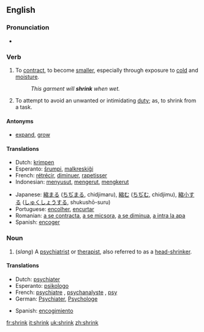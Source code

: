 ==English==
=== Pronunciation ===
*{{IPA|/'ʃɻɪɳk/}}

===Verb===
{{irregverb|'''to shrink'''|'''[[shrinks]]'''|'''[[shrank]]'''|'''[[shrunk]]'''|'''[[shrinking]]'''}}

#To [[contract]], to become [[smaller]], especially through exposure to [[cold]] and [[moisture]].
#:''This garment will '''shrink''' when wet.''
#To attempt to avoid an unwanted or intimidating [[duty]]; as, to shrink from a task.

====Antonyms====
*[[expand]], [[grow]]

==== Translations ====
{{top}}
*Dutch: [[krimpen]]
*Esperanto: [[ŝrumpi]], [[malkreskiĝi]]
*French: [[rétrécir]], [[diminuer]], [[rapetisser]]
*Indonesian: [[susut|menyusut]], [[kerut|mengerut]], [[kerut|mengkerut]]
{{mid}}
*Japanese: [[縮まる]] ([[ちぢまる]], chidjimaru), [[縮む]] ([[ちぢむ]], chidjimu), [[縮小]]する ([[しゅくしょう]]する, shukushō-suru)
*Portuguese: [[encolher]], [[encurtar]]
*Romanian: [[a se contracta]], [[a se micsora]], [[a se diminua]], [[a intra la apa]]
*Spanish: [[encoger]]
{{bottom}}

=== Noun ===
{{en-noun|shrink|shrinks}}
#(''slang'') A [[psychiatrist]] or [[therapist]], also referred to as a [[head-shrinker]].

==== Translations ====
{{top}}
*Dutch: [[psychiater]]
*Esperanto: [[psikologo]]
*French: [[psychiatre]] {{m}}, [[psychanalyste]] {{m}}, [[psy]] {{m}}
*German: [[Psychiater]], [[Psychologe]]
{{mid}}
*Spanish: [[encogimiento]]
{{bottom}}

[[fr:shrink]]
[[it:shrink]]
[[uk:shrink]]
[[zh:shrink]]